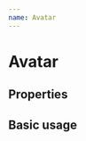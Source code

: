 ```yaml
---
name: Avatar
---
```



# Avatar

## Properties

<Props of={Avatar} />

## Basic usage

<Playground>
  <Avatar
    src="https://api.adorable.io/avatars/285/stump.png"
    variant="circle"
    size="small"
  />
  <Avatar
    src="https://api.adorable.io/avatars/285/stump.png"
    variant="rounded"
    size="medium"
  />
  <Avatar
    src="https://api.adorable.io/avatars/285/stump.png"
    variant="square"
    size="large"
    alt="User Name"
  />
  <Avatar
    src="https://api.adorable.io/avatars/285/stump.png"
    size="xl"
    alt="User Name"
  />
</Playground>
